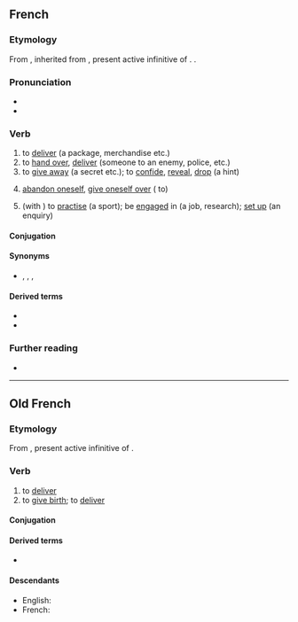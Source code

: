 ==French==

===Etymology===
From {{inh|fr|fro|livrer}}, inherited from {{inh|fr|la|līberāre}}, present active infinitive of {{m|la|līberō}}. {{doublet|libérer|lang=fr}}.

===Pronunciation===
* {{fr-IPA}}
* {{audio|Fr-livrer.ogg|audio|lang=fr}}

===Verb===
{{fr-verb}}

# to [[deliver]] (a package, merchandise etc.)
# to [[hand over]], [[deliver]] (someone to an enemy, police, etc.)
# to [[give away]] (a secret etc.); to [[confide]], [[reveal]], [[drop]] (a hint)
# {{lb|fr|reflexive}} [[abandon oneself]], [[give oneself over]] ('''{{l|fr|à}}''' to)
# {{lb|fr|reflexive}} (with '''{{l|fr|à}}''') to [[practise]] (a sport); be [[engaged]] in (a job, research); [[set up]] (an enquiry)

====Conjugation====
{{fr-conj-auto}}

====Synonyms====
* {{l|fr|emmener}}, {{l|fr|transporter}}, {{l|fr|déposer}}, {{l|fr|dénoncer}}

====Derived terms====
* {{l|fr|livraison}}
* {{l|fr|livreur}}

===Further reading===
* {{R:TLFi}}

----

==Old French==

===Etymology===
From {{inh|fro|la|līberāre}}, present active infinitive of {{m|la|līberō}}.

===Verb===
{{head|fro|verb}}

# to [[deliver]]
# to [[give birth]]; to [[deliver]]

====Conjugation====
{{fro-conj-er}}

====Derived terms====
* {{l|fro|delivrer}}

====Descendants====
* English: {{l|en|livery}} {{qualifier|borrowed}}
* French: {{l|fr|livrer}}